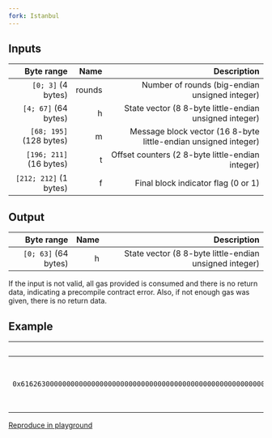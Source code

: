 ```yaml
---
fork: Istanbul
---
```


## Inputs

| Byte range | Name | Description |
|-----------:|-----:|------------:|
| `[0; 3]` (4 bytes) | rounds | Number of rounds (big-endian unsigned integer) |
| `[4; 67]` (64 bytes) | h | State vector (8 8-byte little-endian unsigned integer) |
| `[68; 195]` (128 bytes) | m | Message block vector (16 8-byte little-endian unsigned integer) |
| `[196; 211]` (16 bytes) | t | Offset counters (2 8-byte little-endian integer) |
| `[212; 212]` (1 bytes) | f | Final block indicator flag (0 or 1) |

## Output

| Byte range | Name | Description |
|-----------:|-----:|------------:|
| `[0; 63]` (64 bytes) | h | State vector (8 8-byte little-endian unsigned integer) |

If the input is not valid, all gas provided is consumed and there is no return data, indicating a precompile contract error. Also, if not enough gas was given, there is no return data.

## Example

| Input | Output |
|------:|-------:|
| `0x0000000c` | `0xba80a53f981c4d0d6a2797b69f12f6e94c212f14685ac4b74b12bb6fdbffa2d17d87c5392aab792dc252d5de4533cc9518d38aa8dbf1925ab92386edd4009923` |
| `0x48c9bdf267e6096a3ba7ca8485ae67bb2bf894fe72f36e3cf1361d5f3af54fa5d182e6ad7f520e511f6c3e2b8c68059b6bbd41fbabd9831f79217e1319cde05b` | |
| `0x6162630000000000000000000000000000000000000000000000000000000000000000000000000000000000000000000000000000000000000000000000000000000000000000000000000000000000000000000000000000000000000000000000000000000000000000000000000000000000000000000000000000000000` | |
| `0x03000000000000000000000000000000` | |
| `0x01` | |

[Reproduce in playground](</playground?unit=Wei&codeType=Mnemonic&code='yExecuteBest%20vector%205%20from%20https%3AKeips.Ghereum.org%2FEIPS%2Feip-152XroundJ12~3DhZ48c9bdf267e6096a3ba7ca8485ae67bb2bf894fe72f36e3cf1361d5f3af54fa5~4jZd182e6ad7f520e511f6c3e2b8c68059b6bbd41fbabd9831f79217e1319cde05b~36jXmZ616263))))*~68jXt~3~196Df~1~212DCallW(rGS!rGOVQargsSize~0_argsOV~9_addressJ0xFFFFFFFF_gaswSTATICCALLXRGurnBhe%20result%20ofWwPOP(s!oVwRETURN'~Y1_K%20w%5Cnq***0jwMSTORE_%20yZY32%200xYwPUSHXwwyW%20blake2fVffsGQ~213_K%2F%2FJsY4%20GetDj8XB%20t*00)qq(~64_!izeQ%01!()*BDGJKQVWXYZ_jqwy~_>)

